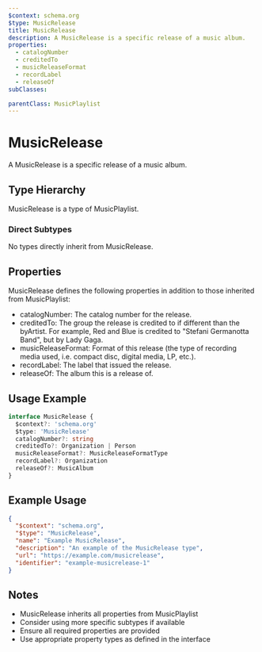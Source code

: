 ```yaml
---
$context: schema.org
$type: MusicRelease
title: MusicRelease
description: A MusicRelease is a specific release of a music album.
properties:
  - catalogNumber
  - creditedTo
  - musicReleaseFormat
  - recordLabel
  - releaseOf
subClasses:

parentClass: MusicPlaylist
---
```


# MusicRelease

A MusicRelease is a specific release of a music album.

## Type Hierarchy

MusicRelease is a type of MusicPlaylist.

### Direct Subtypes

No types directly inherit from MusicRelease.

## Properties

MusicRelease defines the following properties in addition to those inherited from MusicPlaylist:

- catalogNumber: The catalog number for the release.
- creditedTo: The group the release is credited to if different than the byArtist. For example, Red and Blue is credited to "Stefani Germanotta Band", but by Lady Gaga.
- musicReleaseFormat: Format of this release (the type of recording media used, i.e. compact disc, digital media, LP, etc.).
- recordLabel: The label that issued the release.
- releaseOf: The album this is a release of.

## Usage Example

```typescript
interface MusicRelease {
  $context?: 'schema.org'
  $type: 'MusicRelease'
  catalogNumber?: string
  creditedTo?: Organization | Person
  musicReleaseFormat?: MusicReleaseFormatType
  recordLabel?: Organization
  releaseOf?: MusicAlbum
}
```

## Example Usage

```json
{
  "$context": "schema.org",
  "$type": "MusicRelease",
  "name": "Example MusicRelease",
  "description": "An example of the MusicRelease type",
  "url": "https://example.com/musicrelease",
  "identifier": "example-musicrelease-1"
}
```

## Notes

- MusicRelease inherits all properties from MusicPlaylist
- Consider using more specific subtypes if available
- Ensure all required properties are provided
- Use appropriate property types as defined in the interface
